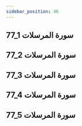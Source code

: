 ```yaml
---
sidebar_position: 46
---
```


## 77_1 سورة المرسلات
<YouTube youTubeId='RJpNbfWHYO0' />

## 77_2 سورة المرسلات
<YouTube youTubeId='3zu0PuWsb7c' />

## 77_3 سورة المرسلات
<YouTube youTubeId='GJ3qJbiNbwk' />

## 77_4 سورة المرسلات
<YouTube youTubeId='ziOiV_KMD4s' />

## 77_5 سورة المرسلات
<YouTube youTubeId='da73dNwy4z4' />

